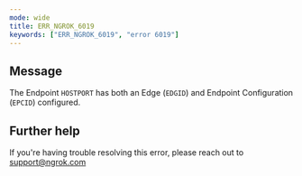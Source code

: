 ```yaml
---
mode: wide
title: ERR_NGROK_6019
keywords: ["ERR_NGROK_6019", "error 6019"]
---
```


## Message

The Endpoint `HOSTPORT` has both an Edge (`EDGID`) and Endpoint Configuration (`EPCID`) configured.

## Further help

If you're having trouble resolving this error, please reach out to [support@ngrok.com](mailto:support@ngrok.com?subject=Help%20with%20ERR_NGROK_6019)
